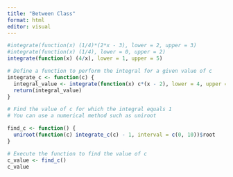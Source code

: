 ```yaml
---
title: "Between Class"
format: html
editor: visual
---
```


```r
#integrate(function(x) (1/4)*(2*x - 3), lower = 2, upper = 3)
#integrate(function(x) (1/4), lower = 0, upper = 2)
integrate(function(x) (4/x), lower = 1, upper = 5)
```

```r
# Define a function to perform the integral for a given value of c
integrate_c <- function(c) {
  integral_value <- integrate(function(x) c*(x - 2), lower = 4, upper = 6)$value
  return(integral_value)
}

# Find the value of c for which the integral equals 1
# You can use a numerical method such as uniroot

find_c <- function() {
  uniroot(function(c) integrate_c(c) - 1, interval = c(0, 10))$root
}

# Execute the function to find the value of c
c_value <- find_c()
c_value

```
